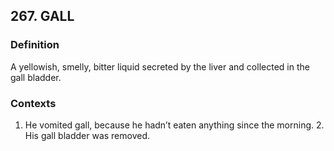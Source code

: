 ## 267. GALL
### Definition
A yellowish, smelly, bitter liquid secreted by the liver and collected in the gall bladder.

### Contexts
1. He vomited gall, because he hadn’t eaten anything since the morning. 2. His gall bladder was removed.


